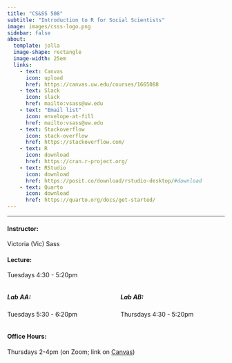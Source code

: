 ```yaml
---
title: "CS&SS 508"
subtitle: "Introduction to R for Social Scientists"
image: images/csss-logo.png
sidebar: false
about:
  template: jolla
  image-shape: rectangle
  image-width: 25em
  links: 
    - text: Canvas
      icon: upload
      href: https://canvas.uw.edu/courses/1665088
    - text: Slack
      icon: slack
      href: mailto:vsass@uw.edu
    - text: "Email list"
      icon: envelope-at-fill
      href: mailto:vsass@uw.edu
    - text: Stackoverflow
      icon: stack-overflow
      href: https://stackoverflow.com/
    - text: R
      icon: download
      href: https://cran.r-project.org/
    - text: RStudio
      icon: download
      href: https://posit.co/download/rstudio-desktop/#download
    - text: Quarto
      icon: download
      href: https://quarto.org/docs/get-started/
---
```

---
#### Instructor:
Victoria (Vic) Sass

#### Lecture:
Tuesdays 4:30 - 5:20pm

::: columns
::: {.column width="50%"}
##### Lab AA:
Tuesdays 5:30 - 6:20pm
:::

::: {.column width="50%"}
##### Lab AB:
Thursdays 4:30 - 5:20pm
:::
:::

#### Office Hours:
Thursdays 2-4pm (on Zoom; link on [Canvas](https://canvas.uw.edu/courses/1665088))
